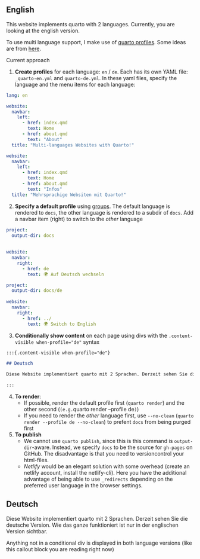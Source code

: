 
:::{.content-visible when-profile="en"}

## English

This website implements quarto with 2 languages. Currently, you are looking at the english version.

To use multi language support, I make use of [quarto profiles](https://quarto.org/docs/projects/profiles.html). Some ideas are from [here](https://quarto-dev.marioangst.com/en/blog/posts/multi-language-quarto/).

Current approach

1. **Create profiles** for each language: `en` / `de`. Each has its own YAML file: `_quarto-en.yml` and `quarto-de.yml`. In these yaml files, specify the language and the menu items for each language:

```.yaml
lang: en

website:
  navbar:
    left:
      - href: index.qmd
        text: Home
      - href: about.qmd
        text: "About"
  title: "Multi-languages Websites with Quarto!"
```

```.yaml

website:
  navbar:
    left:
      - href: index.qmd
        text: Home
      - href: about.qmd
        text: "Infos"
  title: "Mehrsprachige Websiten mit Quarto!"
```


2. **Specify a default profile** using [groups](https://quarto.org/docs/projects/profiles.html#profile-groups). The default language is rendered to `docs`, the other language is rendered to a subdir of `docs`. Add a navbar item (right) to switch to the *other* language


```.yaml
project:
  output-dir: docs
  
  
website:
  navbar:
    right:
      - href: de
        text: 🌍 Auf Deutsch wechseln
```

```.yaml
project:
  output-dir: docs/de
  
website:
  navbar:
    right:
      - href: ../
        text: 🌍 Switch to English
```


3. **Conditionally show content** on each page using divs with the `.content-visible when-profile="de"` syntax

````.markdown
:::{.content-visible when-profile="de"}

## Deutsch

Diese Website implementiert quarto mit 2 Sprachen. Derzeit sehen Sie die deutsche Version. Wie das ganze funktioniert ist nur in der englischen Version sichtbar.

:::
````


4. **To render**: 
   - If possible, render the default profile first (`quarto render`) and the other second (` (e.g. `quarto render --profile de`)`)
   - If you need to render the *other* language first, use `--no-clean` (`quarto render --profile de --no-clean`) to prefent `docs` from being purged first
5. **To publish** 
   - We cannot use `quarto publish`, since this is this command is `output-dir`-aware. Instead, we specify `docs` to be the source for `gh-pages` on GitHub. The disadvantage is that you need to versioncontrol your html-files.
   - *Netlify* would be an elegant solution with some overhead (create an netlify account, install the netlify-cli). Here you have the additional advantage of being able to use `_redirects` depending on the preferred user language in the browser settings.

:::



:::{.content-visible when-profile="de"}

## Deutsch

Diese Website implementiert quarto mit 2 Sprachen. Derzeit sehen Sie die deutsche Version. Wie das ganze funktioniert ist nur in der englischen Version sichtbar.

:::



:::{.callout-note}

Anything not in a conditional div is displayed in both language versions (like this callout block you are reading right now)


:::






